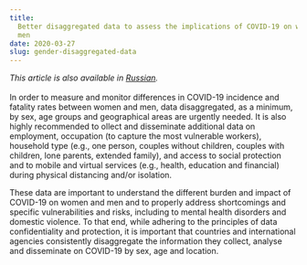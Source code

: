 ```yaml
---
title:
  Better disaggregated data to assess the implications of COVID-19 on women and
  men
date: 2020-03-27
slug: gender-disaggregated-data
---
```


_This article is also available in
[Russian](/gender-disaggregated-data-RU.pdf)._<br/><br/>In order to measure and
monitor differences in COVID-19 incidence and fatality rates between women and
men, data disaggregated, as a minimum, by sex, age groups and geographical areas
are urgently needed. It is also highly recommended to ollect and disseminate
additional data on employment, occupation (to capture the most vulnerable
workers), household type (e.g., one person, couples without children, couples
with children, lone parents, extended family), and access to social protection
and to mobile and virtual services (e.g., health, education and financial)
during physical distancing and/or isolation.

These data are important to understand the different burden and impact of
COVID-19 on women and men and to properly address shortcomings and specific
vulnerabilities and risks, including to mental health disorders and domestic
violence. To that end, while adhering to the principles of data confidentiality
and protection, it is important that countries and international agencies
consistently disaggregate the information they collect, analyse and disseminate
on COVID-19 by sex, age and location.

